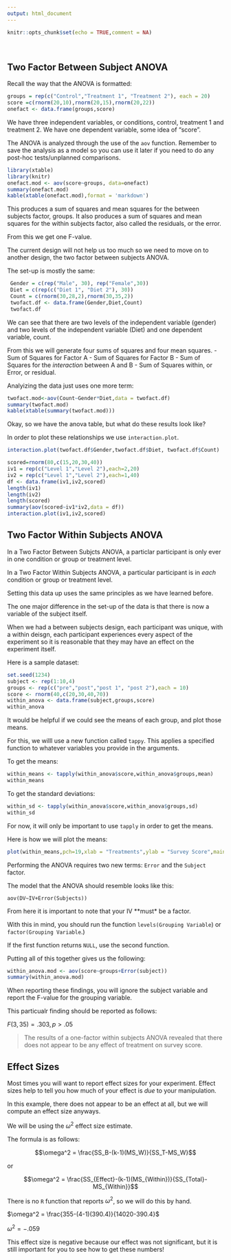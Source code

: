```yaml
---
output: html_document
---
```


```r
knitr::opts_chunk$set(echo = TRUE,comment = NA)
```
<br>

## Two Factor Between Subject ANOVA

Recall the way that the ANOVA is formatted:

```r
groups = rep(c("Control","Treatment 1", "Treatment 2"), each = 20)
score =c(rnorm(20,10),rnorm(20,15),rnorm(20,22))
onefact <- data.frame(groups,score)
```

We have three independent variables, or conditions, control, treatment 1 and treatment 2. We have one dependent variable, some idea of "score". 

The ANOVA is analyzed through the use of the `aov` function. Remember to save the analysis as a model so you can use it later if you need to do any post-hoc tests/unplanned comparisons. 

```r
library(xtable)
library(knitr)
onefact.mod <- aov(score~groups, data=onefact)
summary(onefact.mod)
kable(xtable(onefact.mod),format = 'markdown')
```

This produces a sum of squares and mean squares for the between subjects factor, groups. It also produces a sum of squares and mean squares for the within subjects factor, also called the residuals, or the error. 

From this we get one F-value. 

The current design will not help us too much so we need to move on to another design, the two factor between subjects ANOVA. 

The set-up is mostly the same:

```r
 Gender = c(rep("Male", 30), rep("Female",30))
 Diet = c(rep(c("Diet 1", "Diet 2"), 30))
 Count = c(rnorm(30,28,2),rnorm(30,35,2))
 twofact.df <- data.frame(Gender,Diet,Count)
 twofact.df
```
We can see that there are two levels of the independent variable (gender) and two levels of the independent variable (Diet) and one dependent variable, count.

From this we will generate four sums of squares and four mean squares. 
  - Sum of Squares for Factor A
  - Sum of Squares for Factor B
  - Sum of Squares for the *interaction* between A and B
  - Sum of Squares within, or Error, or residual. 
  
Analyizing the data just uses one more term:

```r
twofact.mod<-aov(Count~Gender*Diet,data = twofact.df)
summary(twofact.mod)
kable(xtable(summary(twofact.mod)))
```

Okay, so we have the anova table, but what do these results look like?

In order to plot these relationships we use `interaction.plot`. 

```r
interaction.plot(twofact.df$Gender,twofact.df$Diet, twofact.df$Count)
```


```r
scored=rnorm(80,c(15,20,30,40))
iv1 = rep(c("Level 1","Level 2"),each=2,20)
iv2 = rep(c("Level 1","Level 2"),each=1,40)
df <- data.frame(iv1,iv2,scored)
length(iv1)
length(iv2)
length(scored)
summary(aov(scored~iv1*iv2,data = df))
interaction.plot(iv1,iv2,scored)
```

## Two Factor Within Subjects ANOVA

In a Two Factor Between Subjcts ANOVA, a particlar participant is only ever in one condition or group or treatment level. 

In a Two Factor Within Subjects ANOVA, a particular participant is in *each* condition or group or treatment level. 

Setting this data up uses the same principles as we have learned before. 

The one major difference in the set-up of the data is that there is now a variable of the subject itself. 

When we had a between subjects design, each participant was unique, with a within deisgn, each participant experiences every aspect of the experiment so it is reasonable that they may have an effect on the experiment itself. 

Here is a sample dataset:


```r
set.seed(1234)
subject <- rep(1:10,4)
groups <- rep(c("pre","post","post 1", "post 2"),each = 10)
score <- rnorm(40,c(20,30,40,70))
within_anova <- data.frame(subject,groups,score)
within_anova
```

It would be helpful if we could see the means of each group, and plot those means. 

For this, we willl use a new function called `tappy`. This applies a specified function to whatever variables you provide in the arguments. 

To get the means:
```r
within_means <- tapply(within_anova$score,within_anova$groups,mean)
within_means
```
To get the standard deviations:
```r
within_sd <- tapply(within_anova$score,within_anova$groups,sd)
within_sd
```

For now, it will only be important to use `tapply` in order to get the means. 

Here is how we will plot the means:

```r
plot(within_means,pch=19,xlab = "Treatments",ylab = "Survey Score",main = "Means of Survey Score by Treatment")
```
Performing the ANOVA requires two new terms: `Error` and the `Subject` factor. 

The model that the ANOVA should resemble looks like this:

`aov(DV~IV+Error(Subjects))`

From here it is important to note that your IV **must* be a factor. 

With this in mind, you should run the function `levels(Grouping Variable`) or `factor(Grouping Variable`.)

If the first function returns `NULL`, use the second function. 

Putting all of this together gives us the following:


```r
within_anova.mod <- aov(score~groups+Error(subject))
summary(within_anova.mod)
```

When reporting these findings, you will ignore the subject variable and report the F-value for the grouping variable.

This particualr finding should be reported as follows:

$F(3,35) = .303, p >.05$

> The results of a one-factor within subjects ANOVA revealed that there does not appear to be any effect of treatment on survey score. 

## Effect Sizes

Most times you will want to report effect sizes for your experiment. Effect sizes help to tell you how much of your effect is *due* to your manipulation. 

In this example, there does not appear to be an effect at all, but we will compute an effect size anyways. 

We will be using the $\omega^2$ effect size estimate. 

The formula is as follows:

$$\omega^2 = \frac{SS_B-(k-1)(MS_W)}{SS_T-MS_W}$$

or

$$\omega^2 = \frac{SS_{Effect}-(k-1)(MS_{Within})}{SS_{Total}-MS_{Within}}$$

There is no `R` function that reports $\omega^2$, so we will do this by hand. 

$\omega^2 = \frac{355-(4-1)(390.4)}{14020-390.4}$

$\omega^2 = -.059$

This effect size is negative because our effect was not significant, but it is still important for you to see how to get these numbers!





